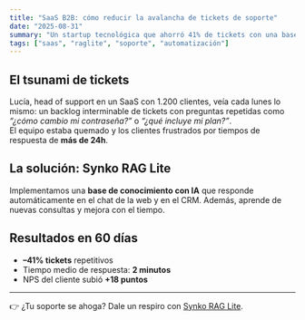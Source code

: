 ```yaml
---
title: "SaaS B2B: cómo reducir la avalancha de tickets de soporte"
date: "2025-08-31"
summary: "Un startup tecnológica que ahorró 41% de tickets con una base de conocimiento IA."
tags: ["saas", "raglite", "soporte", "automatización"]
---
```


## El tsunami de tickets

Lucía, head of support en un SaaS con 1.200 clientes, veía cada lunes lo mismo: un backlog interminable de tickets con preguntas repetidas como *“¿cómo cambio mi contraseña?”* o *“¿qué incluye mi plan?”*.  
El equipo estaba quemado y los clientes frustrados por tiempos de respuesta de **más de 24h**.

## La solución: Synko RAG Lite

Implementamos una **base de conocimiento con IA** que responde automáticamente en el chat de la web y en el CRM. Además, aprende de nuevas consultas y mejora con el tiempo.

## Resultados en 60 días

- **–41% tickets** repetitivos
- Tiempo medio de respuesta: **2 minutos**
- NPS del cliente subió **+18 puntos**

---

👉 ¿Tu soporte se ahoga? Dale un respiro con [Synko RAG Lite](/productos/raglite).
